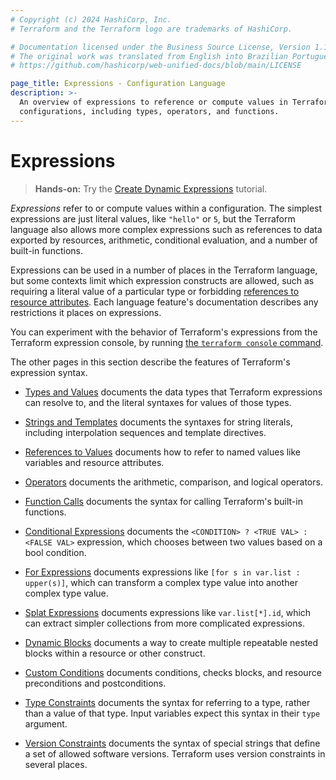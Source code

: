 ```yaml
---
# Copyright (c) 2024 HashiCorp, Inc.
# Terraform and the Terraform logo are trademarks of HashiCorp.

# Documentation licensed under the Business Source License, Version 1.1.
# The original work was translated from English into Brazilian Portuguese.
# https://github.com/hashicorp/web-unified-docs/blob/main/LICENSE

page_title: Expressions - Configuration Language
description: >-
  An overview of expressions to reference or compute values in Terraform
  configurations, including types, operators, and functions.
---
```


# Expressions

> **Hands-on:** Try the [Create Dynamic Expressions](/terraform/tutorials/configuration-language/expressions?utm_source=WEBSITE&utm_medium=WEB_IO&utm_offer=ARTICLE_PAGE&utm_content=DOCS) tutorial.

_Expressions_ refer to or compute values within a configuration.
The simplest expressions are just literal values, like `"hello"` or `5`,
but the Terraform language also allows more complex expressions such as
references to data exported by resources, arithmetic, conditional evaluation,
and a number of built-in functions.

Expressions can be used in a number of places in the Terraform language,
but some contexts limit which expression constructs are allowed,
such as requiring a literal value of a particular type or forbidding
[references to resource attributes](/terraform/language/expressions/references#references-to-resource-attributes).
Each language feature's documentation describes any restrictions it places on
expressions.

You can experiment with the behavior of Terraform's expressions from
the Terraform expression console, by running
[the `terraform console` command](/terraform/cli/commands/console).

The other pages in this section describe the features of Terraform's
expression syntax.

- [Types and Values](/terraform/language/expressions/types)
  documents the data types that Terraform expressions can resolve to, and the
  literal syntaxes for values of those types.

- [Strings and Templates](/terraform/language/expressions/strings)
  documents the syntaxes for string literals, including interpolation sequences
  and template directives.

- [References to Values](/terraform/language/expressions/references)
  documents how to refer to named values like variables and resource attributes.

- [Operators](/terraform/language/expressions/operators)
  documents the arithmetic, comparison, and logical operators.

- [Function Calls](/terraform/language/expressions/function-calls)
  documents the syntax for calling Terraform's built-in functions.

- [Conditional Expressions](/terraform/language/expressions/conditionals)
  documents the `<CONDITION> ? <TRUE VAL> : <FALSE VAL>` expression, which
  chooses between two values based on a bool condition.

- [For Expressions](/terraform/language/expressions/for)
  documents expressions like `[for s in var.list : upper(s)]`, which can
  transform a complex type value into another complex type value.

- [Splat Expressions](/terraform/language/expressions/splat)
  documents expressions like `var.list[*].id`, which can extract simpler
  collections from more complicated expressions.

- [Dynamic Blocks](/terraform/language/expressions/dynamic-blocks)
  documents a way to create multiple repeatable nested blocks within a resource
  or other construct.

- [Custom Conditions](/terraform/language/expressions/custom-conditions)
  documents conditions, checks blocks, and resource preconditions and postconditions.

- [Type Constraints](/terraform/language/expressions/type-constraints)
  documents the syntax for referring to a type, rather than a value of that
  type. Input variables expect this syntax in their `type` argument.

- [Version Constraints](/terraform/language/expressions/version-constraints)
  documents the syntax of special strings that define a set of allowed software
  versions. Terraform uses version constraints in several places.

